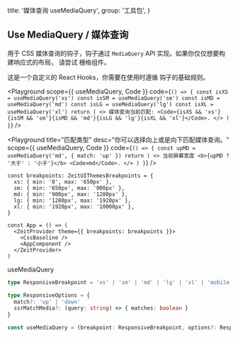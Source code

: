
  title: '媒体查询 useMediaQuery',
  group: '工具包',
}

## Use MediaQuery / 媒体查询

用于 CSS 媒体查询的钩子，钩子通过 `MediaQuery` API 实现。如果你仅仅想要构建响应式的布局，
请尝试 <NextLink href="/en-us/components/grid"><Link color>栅格组件</Link></NextLink>。

这是一个自定义的 React Hooks，你需要在使用时遵循 <Link target="_blank" color href="https://reactjs.org/docs/hooks-rules.html">钩子的基础规则</Link>。

<Playground
  scope={{ useMediaQuery, Code }}
  code={`
() => {
  const isXS = useMediaQuery('xs')
  const isSM = useMediaQuery('sm')
  const isMD = useMediaQuery('md')
  const isLG = useMediaQuery('lg')
  const isXL = useMediaQuery('xl')
  return (
    <>
      媒体查询当前匹配: <Code>{isXS && 'xs'}{isSM && 'sm'}{isMD && 'md'}{isLG && 'lg'}{isXL && 'xl'}</Code>.
    </>
  )
}
`}
/>

<Playground
  title="匹配类型"
  desc="你可以选择向上或是向下匹配媒体查询。"
  scope={{ useMediaQuery, Code }}
  code={`
() => {
  const upMD = useMediaQuery('md', { match: 'up' })
  return (
    <>
      当前屏幕宽度 <b>{upMD ? '大于' : '小于'}</b> <Code>md</Code>.
    </>
  )
}
`}
/>

<PlaygroundTitle title="定制断点" desc="您可以覆盖 `@zeit-ui/react` 组件库默认的断点值。" />

```tsx
const breakpoints: ZeitUIThemesBreakpoints = {
  xs: { min: '0', max: '650px' },
  sm: { min: '650px', max: '900px' },
  md: { min: '900px', max: '1280px' },
  lg: { min: '1280px', max: '1920px' },
  xl: { min: '1920px', max: '10000px' },
}

const App = () => (
  <ZeitProvider theme={{ breakpoints: breakpoints }}>
    <CssBaseline />
    <AppComponent />
  </ZeitProvider>
)
```

<Attributes edit="/pages/zh-cn/components/use-media-query.mdx">
<Attributes.Title>useMediaQuery</Attributes.Title>

```ts
type ResponsiveBreakpoint = 'xs' | 'sm' | 'md' | 'lg' | 'xl' | 'mobile'

type ResponsiveOptions = {
  match?: 'up' | 'down'
  ssrMatchMedia?: (query: string) => { matches: boolean }
}

const useMediaQuery = (breakpoint: ResponsiveBreakpoint, options?: ResponsiveOptions) => boolean
```

</Attributes>

